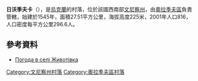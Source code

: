 {{coord|49|13|37|N|29|31|54|E|scale:30000|display=title}}

'''日沃季夫卡'''（{{lang-uk|Животівка}}），是[[烏克蘭|烏克蘭]]的村落，位於該國西南部[[文尼察州|文尼察州]]，由[[奧拉季夫區|奧拉季夫區]]負責管轄，始建於1545年，面積27.51平方公里，海拔高度225米，2001年人口816，人口密度每平方公里296.6人。

==參考資料==
* [http://weather.in.ua/ua/vinnickaja/7725 Погода в селі Животівка] {{Wayback|url=http://weather.in.ua/ua/vinnickaja/7725 |date=20111220070939 }}

[[Category:文尼察州村落|Category:文尼察州村落]]
[[Category:奧拉季夫區村落|Category:奧拉季夫區村落]]


{{Vinnytsia-geo-stub}}